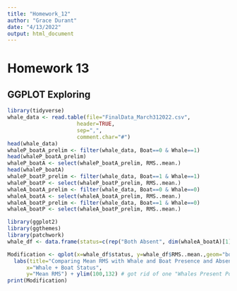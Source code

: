 ```yaml
---
title: "Homework_12"
author: "Grace Durant"
date: "4/13/2022"
output: html_document
---
```


# Homework 13
## GGPLOT Exploring

```r
library(tidyverse)
whale_data <- read.table(file="FinalData_March312022.csv", 
                      header=TRUE,
                      sep=",",
                      comment.char="#")
head(whale_data)
whaleP_boatA_prelim <- filter(whale_data, Boat==0 & Whale==1)
head(whaleP_boatA_prelim)
whaleP_boatA <- select(whaleP_boatA_prelim, RMS..mean.)
head(whaleP_boatA)
whaleP_boatP_prelim <- filter(whale_data, Boat==1 & Whale==1)
whaleP_boatP <- select(whaleP_boatP_prelim, RMS..mean.)
whaleA_boatA_prelim <- filter(whale_data, Boat==0 & Whale==0)
whaleA_boatA <- select(whaleA_boatA_prelim, RMS..mean.)
whaleA_boatP_prelim <- filter(whale_data, Boat==1 & Whale==0)
whaleA_boatP <- select(whaleA_boatP_prelim, RMS..mean.)

library(ggplot2)
library(ggthemes)
library(patchwork)
whale_df <- data.frame(status=c(rep("Both Absent", dim(whaleA_boatA)[1]),rep("Only Whales Present", dim(whaleP_boatA)[1]), rep("Only Boats Present", dim(whaleA_boatP)[1]), rep("Both Present", dim(whaleP_boatP)[1])),Mean_RMS=rbind(whaleA_boatA, whaleP_boatA, whaleA_boatP, whaleP_boatP))

Modification <- qplot(x=whale_df$status, y=whale_df$RMS..mean.,geom="boxplot",fill=I("cyan3")) +
  labs(title="Comparing Mean RMS with Whale and Boat Presence and Absence",
      x="Whale + Boat Status",
      y="Mean RMS") + ylim(100,132) # got rid of one "Whales Present Point that was a huge outlier
print(Modification) 
```